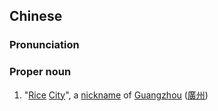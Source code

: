 ==Chinese==
{{zh-forms|[[ear]]<br>(''of [[rice]]'')|[[city]]}}
{{wikipedia|Guangzhou}}
===Pronunciation===
{{zh-pron
|m=Suìchéng
|cat=pn
}}
===Proper noun===
{{zh-proper noun}}

# {{lb|zh|literary}} "[[rice|Rice]] [[city|City]]", a [[nickname]] of [[Guangzhou]] ([[廣州]])